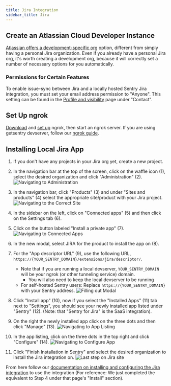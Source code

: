 ```yaml
---
title: Jira Integration
sidebar_title: Jira
---
```


## Create an Atlassian Cloud Developer Instance

[Atlassian offers a development-specific org](http://go.atlassian.com/cloud-dev) option, different from simply having a personal Jira organization. Even if you already have a personal Jira org, it's worth creating a development org, because it will correctly set a number of necessary options for you automatically.

### Permissions for Certain Features

To enable issue-sync between Jira and a locally hosted Sentry Jira integration, you must set your email address permission to "Anyone". This setting can be found in the [Profile and visibility](https://id.atlassian.com/manage-profile/profile-and-visibility) page under "Contact".


## Set Up ngrok

[Download](https://ngrok.com/download) and [set up](https://ngrok.com/docs/getting-started/) ngrok, then start an ngrok server. If you are using getsentry devserver, follow our [ngrok guide](https://develop.sentry.dev/development-infrastructure/ngrok/).

## Installing Local Jira App

1. If you don't have any projects in your Jira org yet, create a new project.

2. In the navigation bar at the top of the screen, click on the waffle icon (1), select the desired organization and click "Administration" (2).
![Navigating to Administration](./images/jira-setup1.png)

3. In the navigation bar, click "Products" (3) and under "Sites and products" (4) select the appropriate site/product with your Jira project.
![Navigating to the Correct Site](./images/jira-setup1.5.png)

4. In the sidebar on the left, click on "Connected apps" (5) and then click on the Settings tab (6).

5. Click on the button labeled "Install a private app" (7).
![Navigating to Connected Apps](./images/jira-setup2.png)

6. In the new modal, select JIRA for the product to install the app on (8).

7. For the "App descriptor URL" (9), use the following URL, `https://{YOUR_SENTRY_DOMAIN}/extensions/jira/descriptor/`.
    * Note that if you are running a local devserver, `YOUR_SENTRY_DOMAIN` will be your ngrok (or other tunneling service) domain.
      * You will also need to keep the local devserver to be running
    * For self-hosted Sentry users: Replace `https://{YOUR_SENTRY_DOMAIN}` with your Sentry address.
![Filling out Modal](./images/jira-setup3.png)

8. Click "Install app" (10), now if you select the "Installed Apps" (11) tab next to "Settings", you should see your newly installed app listed under "Sentry" (12). (Note: that "Sentry for Jira" is the SaaS integration).

9. On the right the newly installed app click on the three dots and then click "Manage" (13).
![Navigating to App Listing](./images/jira-setup4.png)

10. In the app listing, click on the three dots in the top right and click "Configure" (14).
![Navigating to Configure App](./images/jira-setup5.png)

11. Click "Finish Installation in Sentry" and select the desired organization to install the Jira integration on.
![Last step on Jira site](./images/jira-setup6.png)

From here follow our [documentation on installing and configuring the Jira integration](https://docs.sentry.io/product/integrations/issue-tracking/jira/) to use the integration (For reference: We just completed the equivalent to Step 4 under that page's "Install" section).
